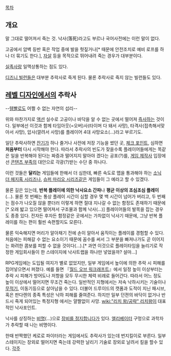 [[목차]]
== 개요 ==
말 그대로 떨어져서 죽는 것. 낙사(落死)라고도 부르나 국어사전에는 이런 말이 없다.

고공에서 암벽 등반 혹은 작업 중에 발을 헛짚거나[* 때문에 안전조치로 예비 로프를 하나 더 묶기도 한다.], [[자살]] 등을 목적으로 뛰어내려 죽는 경우가 대부분이다. 

[[실족사]]랑 일맥상통하는 점도 있다.

[[디즈니 빌런]]들은 대부분 추락사로 죽게 된다. 물론 추락사로 죽지 않는 빌런들도 있다.

== [[레벨 디자인]]에서의 추락사 ==
--[[템빨]]로도 어쩔 수 없는 자연의 섭리--

위와 마찬가지로 [[액션]] 실수로 고공이나 바닥을 알 수 없는 곳에서 떨어져 [[즉사]]하는 것이다. 일부에선 이것과 함께 타임아웃(=오버)사(타이머 다 돼서 사망), 타격사(접촉해서맞아서 사망), 압사(깔려서 사망)를 플레이어 4대 사망요소(...)라고 부르기도.

일단 추락사하면 [[잔기]]가 하나 줄거나 사전에 저장 기능을 썼던 곳, [[체크 포인트]], 심하면 '''처음부터''' 다시 시작해야 한다. 따라서 추락사의 빈도가 잦을수록 플레이어들에게는 똑같은 일을 반복해야 된다는 짜증과 떨어지지 말아야 겠다는 공포(?)를, [[게임 제작사]] 입장에선 [[콘텐츠 부족]]의 대안으로 각광(?)받는 수단 중 하나다.

이런 것들은 '''달리는''' 게임들에 한해서 더 심한데, 빠른 속도로 맵을 통과해야 하는 [[소닉 더 헤지혹 시리즈]]나, [[슈퍼 마리오 시리즈]]같은 게임들이 그 예라고 할 수 있겠다.

{{{#gray ~~분명 땅이 있었는데 어느 순간 사라져서 없다든지, 점프 잘못해서 구름을 못 밟고 떨어진다~~}}}

물론 길은 있는데, '''반복 플레이에 의한 낙사요소 간파'''나 '''평균 이상의 조심조심 플레이'''(...). 물론 첫 번째는 통상 플레이 시간이 심할 경우 몇 백 시간이 넘어가 버리고, 두 번째는 점수가 나오질 않을 뿐더러 이렇게 하면 절대 지나갈 수 없는 함정도 존재하기 때문에[* 오래 밟고 있으면 떨어져서 구조물과 함께 낙사(...)] 플레이어들의 발목을 잡는 경우도 종종 있다. 전자든 후자든 함정같은 곳에서는 가차없이 낙사기 때문에, 그냥 반복 플레이를 하는 편이 훨씬 속편할지도 모른다.

물론 익숙해지면 머리가 알아채기 전에 손이 알아서 움직이는 플레이를 경험할 수 있다. 처음에는 피해갈 수 없는 요소이기 때문에 꼼수를 써서 그 부분을 빠져나가도 곧 이어지는 화려한 콤보를 피할 수 없을 것이다(...).[* 과연 이것으로 플레이타임을 늘리기로 작정한 게임회사들이 한 스테이지에 낙사트랩을 하나만 넣었을까? 설마...]

RPG게임에는 도입될 여지가 별로 없었지만, 일부 게임에서 높이에 의한 추락 시 피해를 집어넣으면서 퍼졌다. 예를 들면 『[[월드 오브 워크래프트]]』에서 일정 높이 이상부터는 추락 시 피해가 방어도나 저항을 모두 무시한 체력 비례로 들어간다. 따라서 어느 정도 높이 이상에서 떨어지면 무조건 죽는다. 일반적인 지형에서는 저속 낙하시키는 기술이나 [[무적]]기, 이동기등으로 살아남을 수 있다. 더불어 드루이드의 캣폼과 도적이 지닌 패시브, 혹은 판다렌의 종족 특성은 낙하 피해를 줄여준다. 하지만 일부 던젼의 바닥이 없거나 반드시 죽게 되어있는 특정지형 에서는 얄짤없이 사망. [[wiki:"리치 왕/공략" 리치왕]]이 대표적인 낙사포인트.

낙사를 상징하는 [[비명]](…)으로 [[장비를 정지합니다]]가 있다. [[엘리베이터]] 구멍으로 과학자가 추락할 때 나는 비명이다.

한때 반짝했던 케로로 파이터라는 게임에서도 추락사가 있는데 번지킬이로 부른다. 일부 스테이지는 장외로 떨어지면 죽는데 강력한 날리기 기술로 장외로 날려서 킬을 할수 있다.
[[각주]]
